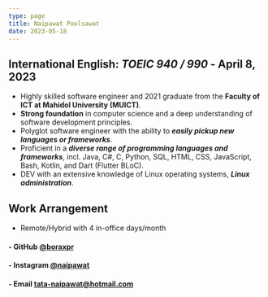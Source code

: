 ```yaml
---
type: page
title: Naipawat Poolsawat
date: 2023-05-18
---
```

International English: ***TOEIC 940 / 990*** - April 8, 2023
---
- Highly skilled software engineer and 2021 graduate from the **Faculty of ICT at Mahidol University (MUICT)**.
- **Strong foundation** in computer science and a deep understanding of software development principles.
- Polyglot software engineer with the ability to ***easily pickup new languages or frameworks***.
- Proficient in a ***diverse range of programming languages and frameworks***, incl. Java, C#, C, Python, SQL, HTML, CSS, JavaScript, Bash, Kotlin, and Dart (Flutter BLoC).
- DEV with an extensive knowledge of Linux operating systems, ***Linux administration***.

Work Arrangement
---
- Remote/Hybrid with 4 in-office days/month

#### - GitHub [@boraxpr](https://www.github.com/boraxpr)
#### - Instagram [@naipawat](https://www.instagram.com/naipawat)
#### - Email tata-naipawat@hotmail.com
